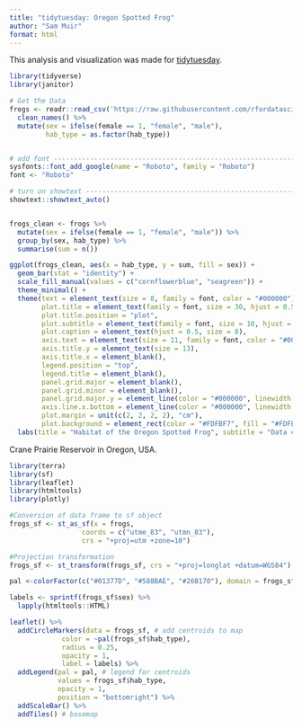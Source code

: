 ```yaml
---
title: "tidytuesday: Oregon Spotted Frog"
author: "Sam Muir"
format: html
---
```


This analysis and visualization was made for [tidytuesday](https://github.com/rfordatascience/tidytuesday/tree/master/data/2022/2022-08-02). 

```r
library(tidyverse)
library(janitor)
```

```r
# Get the Data
frogs <- readr::read_csv('https://raw.githubusercontent.com/rfordatascience/tidytuesday/master/data/2022/2022-08-02/frogs.csv') %>%
  clean_names() %>%  
  mutate(sex = ifelse(female == 1, "female", "male"),
         hab_type = as.factor(hab_type))


# add font ----------------------------------------------------------------
sysfonts::font_add_google(name = "Roboto", family = "Roboto")
font <- "Roboto"

# turn on showtext --------------------------------------------------------
showtext::showtext_auto()


frogs_clean <- frogs %>%
  mutate(sex = ifelse(female == 1, "female", "male")) %>%
  group_by(sex, hab_type) %>%
  summarise(sum = n())
```

```r
ggplot(frogs_clean, aes(x = hab_type, y = sum, fill = sex)) +
  geom_bar(stat = "identity") +
  scale_fill_manual(values = c("cornflowerblue", "seagreen")) +
  theme_minimal() +
  theme(text = element_text(size = 8, family = font, color = "#000000"),
        plot.title = element_text(family = font, size = 30, hjust = 0.5, face = "bold"),
        plot.title.position = "plot",
        plot.subtitle = element_text(family = font, size = 10, hjust = 0.5, lineheight = 1.1),
        plot.caption = element_text(hjust = 0.5, size = 8),
        axis.text = element_text(size = 11, family = font, color = "#000000"),
        axis.title.y = element_text(size = 13), 
        axis.title.x = element_blank(), 
        legend.position = "top",
        legend.title = element_blank(),
        panel.grid.major = element_blank(),
        panel.grid.minor = element_blank(),
        panel.grid.major.y = element_line(color = "#000000", linewidth = 0.25),
        axis.line.x.bottom = element_line(color = "#000000", linewidth = 0.35),
        plot.margin = unit(c(2, 2, 2, 2), "cm"),
        plot.background = element_rect(color = "#FDFBF7", fill = "#FDFBF7")) +
  labs(title = "Habitat of the Oregon Spotted Frog", subtitle = "Data collected by the USGS September to November 2018 at the Crane Prairie Reservoir in Oregon, USA\n", y = "Number of frogs\n", caption = "\nData: usgs.gov | Sam Muir | tidytuesday")
```


Crane Prairie Reservoir in Oregon, USA.

```r
library(terra)
library(sf)
library(leaflet)
library(htmltools)
library(plotly)

#Conversion of data frame to sf object
frogs_sf <- st_as_sf(x = frogs,                         
                  coords = c("utme_83", "utmn_83"),
                  crs = "+proj=utm +zone=10")

#Projection transformation
frogs_sf <- st_transform(frogs_sf, crs = "+proj=longlat +datum=WGS84")
```


```r
pal <-colorFactor(c("#01377D", "#588BAE", "#26B170"), domain = frogs_sf$hab_type) # define color palette

labels <- sprintf(frogs_sf$sex) %>% 
  lapply(htmltools::HTML)

leaflet() %>%
  addCircleMarkers(data = frogs_sf, # add centroids to map
             color = ~pal(frogs_sf$hab_type),
             radius = 0.25,
             opacity = 1,
             label = labels) %>%
  addLegend(pal = pal, # legend for centroids
            values = frogs_sf$hab_type,
            opacity = 1,
            position = "bottomright") %>%
  addScaleBar() %>%
  addTiles() # basemap
```


